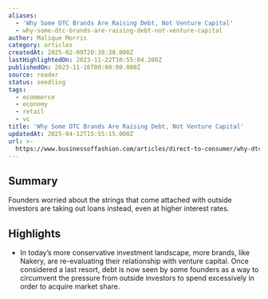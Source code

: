 ```yaml
---
aliases:
  - 'Why Some DTC Brands Are Raising Debt, Not Venture Capital'
  - why-some-dtc-brands-are-raising-debt-not-venture-capital
author: Malique Morris
category: articles
createdAt: 2025-02-09T20:38:30.000Z
lastHighlightedOn: 2023-11-22T10:55:04.200Z
publishedOn: 2023-11-16T00:00:00.000Z
source: reader
status: seedling
tags:
  - ecommerce
  - economy
  - retail
  - vc
title: 'Why Some DTC Brands Are Raising Debt, Not Venture Capital'
updatedAt: 2025-04-12T15:55:15.000Z
url: >-
  https://www.businessoffashion.com/articles/direct-to-consumer/why-dtc-brands-raise-debt-over-venture-capital/?utm_source=Sailthru&utm_medium=email&utm_campaign=Newsletter%20Weekly%20Roundup:%20Retail%20Dive:%20DTC%2011-18-2023&utm_term=Retail%20Dive:%20DTC%20Weekender
---
```

## Summary

Founders worried about the strings that come attached with outside investors are taking out loans instead, even at higher interest rates.

## Highlights

- In today’s more conservative investment landscape, more brands, like Nakery, are re-evaluating their relationship with venture capital. Once considered a last resort, debt is now seen by some founders as a way to circumvent the pressure from outside investors to spend excessively in order to acquire market share.
